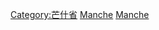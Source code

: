 {{Commonscat|People of Manche}}

[[Category:芒什省|Category:芒什省]]
[[Category:各省法國人|Manche]]
[[Category:諾曼第大區人|Manche]]